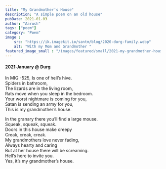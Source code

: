 ```yaml
---
title: "My Grandmother’s House"
description: "A simple poem on an old house"
pubDate: 2021-01-03
author: "Aarush"
tags: ["poem"]
category: "Poem"
image : 
    src: "https://ik.imagekit.io/santm/blog/2020-durg-family.webp"
    alt: "With my Mom and Grandmother "
featured_image_small : "/images/featured/small/2021-my-grandmother-house.jpg"
---
```

#### 2021 January  @ Durg ####

In MIG -525, 
Is one of hell’s hive.   
Spiders in bathroom,  
The lizards are in the living room,   
Rats move when you sleep in the bedroom.   
Your worst nightmare is coming for you,  
Satan is sending an army for you,  
This is my grandmother’s house.  

In the granary there you’ll find a large mouse.   
Squeak, squeak, squeak.  
Doors in this house make creepy   
Creak, creak, creak.  
My grandmothers love never fading,   
Always hearty and caring  
But at her house there will be screaming.   
Hell’s here to invite you.  
Yes, it’s my grandmother’s house.     
  
